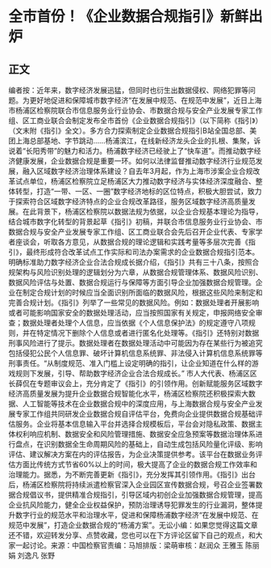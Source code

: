 # 全市首份！《企业数据合规指引》新鲜出炉
## 正文
编者按：近年来，数字经济发展迅猛，但同时也衍生出数据侵权、网络犯罪等问题。为更好地促进和保障城市数字经济“在发展中规范、在规范中发展”，近日上海市杨浦区检察院联合市信息服务业行业协会、市数据合规与安全产业发展专家工作组、区工商业联合会制定发布全市首份《企业数据合规指引》（以下简称《指引》）（文末附《指引》全文）。多方合力探索制定企业数据合规指引B站全国总部、美团上海总部基地、字节跳动……杨浦滨江，在线新经济龙头企业的扎根、集聚，诉说着“长阳秀带”的魅力和活力。杨浦数字经济已经驶上了“快车道”。而推动数字经济健康发展，企业数据合规是重要一环。如何以法律监督推动数字经济行业规范发展，融入区域数字经济治理体系建设？自去年3月起，作为上海市涉案企业合规改革试点单位，杨浦区检察院立足杨浦区大力推动数字经济与实体经济深度融合、整体转型，打造“一带、一区、一圈”数字经济地标的区位特点，积极大胆尝试，致力于探索符合区域数字经济特点的企业合规改革路径，服务区域数字经济高质量发展。在此背景下，杨浦区检察院以数据法规为依据，以企业合规基本理论为指导，结合城市数字化转型的背景起草《指引》初稿，并联合市信息服务业行业协会、市数据合规与安全产业发展专家工作组、区工商业联合会先后召开企业代表、专家学者座谈会，听取各方意见，从数据合规的理论逻辑和实践考量等多层次完善《指引》，最终形成符合改革试点工作实际和司法办案需求的企业数据合规指引范本。明确标准助力数字经济企业合法合规成长据介绍，《指引》共有三十八条，按照合规架构与风险识别处理的逻辑划分为六章，从数据合规管理体系、数据风险识别、数据风险评估与处置、数据合规运行与保障等方面引导企业加强数据合规管理。企业在制定合规计划的时候应当全面识别所面临的数据风险，根据这些风险来制定和完善合规计划。《指引》列举了一些常见的数据风险。例如：数据处理者开展影响或者可能影响国家安全的数据处理活动，应当按照国家有关规定，申报网络安全审查；数据处理者处理个人信息，应当依据《个人信息保护法》的规定遵守八项规则，并在特定情况下删除个人信息或者进行匿名化处理等。《指引》还特别对数据刑事风险进行了提示。数据处理者在数据处理活动中可能因为存在某些行为被追究包括侵犯公民个人信息罪、破坏计算机信息系统罪、非法侵入计算机信息系统罪等刑事责任。“从制度规范、准入门槛上设定明确的指引，让企业知道在什么样的游戏规则下发展，引导、帮助数字经济企业合法合规成长。” 市人大代表、杨浦区区长薛侃在专题审议会上，充分肯定了《指引》的引领作用。创新赋能服务区域数字经济高质量发展为提升企业数据合规智能化水平，杨浦区检察院还积极探索大数据、人工智能等技术在企业数据合规中的深度应用，与上海数据合规与安全产业发展专家工作组共同研发企业数据合规自评估平台，免费向企业提供数据合规基础评估服务。企业将基本信息输入平台并选择合规模板后，平台会对隐私政策、数据主体权利响应机制、数据安全和风险管理措施、数据安全应急预案等数据治理体系进行盘点，在识别数据全生命周期风险的基础上，自动生成包括风险量化评级、影响评估、建议解决方案在内的评估报告，为企业决策提供参考。该平台在数据业务评估方面比传统方式节省60%以上的时间，极大提高了企业的数据合规工作效率和治理能力。据悉，为不断完善更新《指引》，充分发挥其引领作用。《指引》出台后，杨浦区检察院将持续派遣检察官深入企业园区宣传数据合规，号召企业签署数据合规倡议书，提供精准合规指引，引导区域内初创企业加强数据合规管理，提高企业抗风险能力，健全企业权益保护，预防治理诱导犯罪发生的行业漏洞，整体提升数字行业的规范水平和治理水平，促进和保障杨浦数字经济“在发展中规范、在规范中发展”，打造企业数据合规的“杨浦方案”。无讼小编：如果您觉得这篇文章还不错，欢迎转发分享、点赞收藏，您也可以在下方评论区留下自己的观点，和大家一起讨论。来源：中国检察官责编：马旭排版：梁萌审核：赵润众 王雅玉 陈丽娟 刘逸凡 张野
